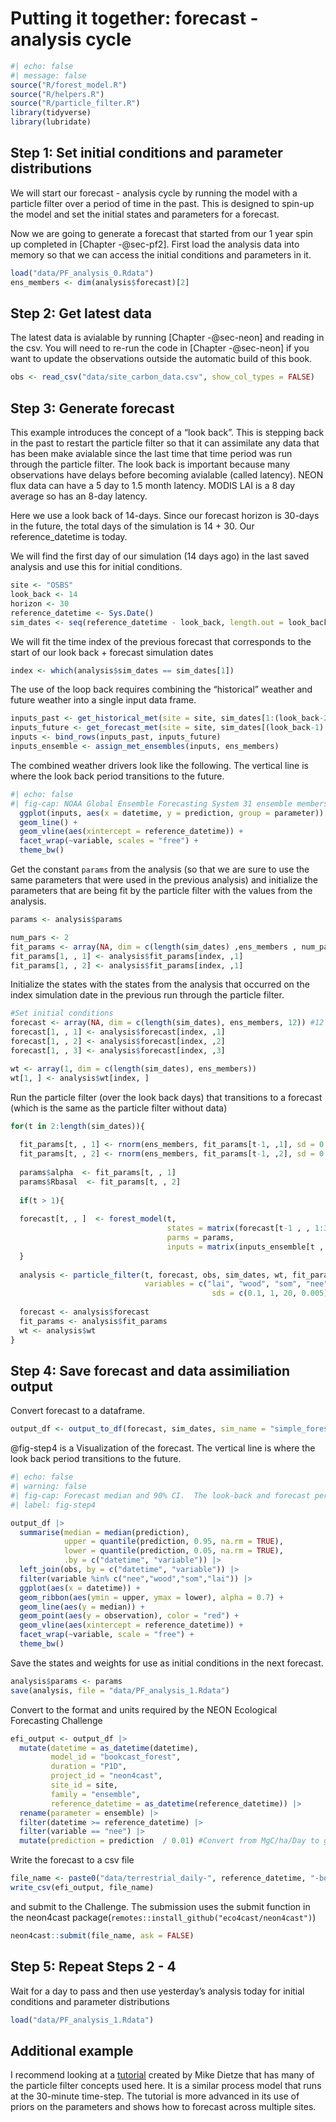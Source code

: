 # Putting it together: forecast - analysis cycle {#sec-pulling-together}

```r
#| echo: false
#| message: false
source("R/forest_model.R")
source("R/helpers.R")
source("R/particle_filter.R")
library(tidyverse)
library(lubridate)
```

## Step 1: Set initial conditions and parameter distributions

We will start our forecast - analysis cycle by running the model with a particle filter over a period of time in the past. This is designed to spin-up the model and set the initial states and parameters for a forecast.

Now we are going to generate a forecast that started from our 1 year spin up completed in [Chapter -@sec-pf2]. First load the analysis data into memory so that we can access the initial conditions and parameters in it.

```r
load("data/PF_analysis_0.Rdata")
ens_members <- dim(analysis$forecast)[2]
```

## Step 2: Get latest data

The latest data is avialable by running [Chapter -@sec-neon] and reading in the csv. You will need to re-run the code in [Chapter -@sec-neon] if you want to update the observations outside the automatic build of this book.

```r
obs <- read_csv("data/site_carbon_data.csv", show_col_types = FALSE)
```

## Step 3: Generate forecast

This example introduces the concept of a "look back". This is stepping back in the past to restart the particle filter so that it can assimilate any data that has been make avialable since the last time that time period was run through the particle filter. The look back is important because many observations have delays before becoming avialable (called latency). NEON flux data can have a 5 day to 1.5 month latency. MODIS LAI is a 8 day average so has an 8-day latency.

Here we use a look back of 14-days. Since our forecast horizon is 30-days in the future, the total days of the simulation is 14 + 30. Our reference_datetime is today.

We will find the first day of our simulation (14 days ago) in the last saved analysis and use this for initial conditions.

```r
site <- "OSBS"
look_back <- 14
horizon <- 30
reference_datetime <- Sys.Date()
sim_dates <- seq(reference_datetime - look_back, length.out = look_back + horizon, by = "1 day")
```

We will fit the time index of the previous forecast that corresponds to the start of our look back + forecast simulation dates

```r
index <- which(analysis$sim_dates == sim_dates[1])
```

The use of the loop back requires combining the "historical" weather and future weather into a single input data frame.

```r
inputs_past <- get_historical_met(site = site, sim_dates[1:(look_back-2)], use_mean = FALSE)
inputs_future <- get_forecast_met(site = site, sim_dates[(look_back-1):length(sim_dates)], use_mean = FALSE)
inputs <- bind_rows(inputs_past, inputs_future)
inputs_ensemble <- assign_met_ensembles(inputs, ens_members)
```

The combined weather drivers look like the following. The vertical line is where the look back period transitions to the future.

```r
#| echo: false
#| fig-cap: NOAA Global Ensemble Forecasting System 31 ensemble members for the two drivers in the forest model.  The look-back and forecast periods are included with the transition denoted with a vertical line.
  ggplot(inputs, aes(x = datetime, y = prediction, group = parameter)) +
  geom_line() +
  geom_vline(aes(xintercept = reference_datetime)) +
  facet_wrap(~variable, scales = "free") +
  theme_bw()
```

Get the constant `params` from the analysis (so that we are sure to use the same parameters that were used in the previous analysis) and initialize the parameters that are being fit by the particle filter with the values from the analysis.

```r
params <- analysis$params

num_pars <- 2
fit_params <- array(NA, dim = c(length(sim_dates) ,ens_members , num_pars))
fit_params[1, , 1] <- analysis$fit_params[index, ,1]
fit_params[1, , 2] <- analysis$fit_params[index, ,1]
```

Initialize the states with the states from the analysis that occurred on the index simulation date in the previous run through the particle filter.

```r
#Set initial conditions
forecast <- array(NA, dim = c(length(sim_dates), ens_members, 12)) #12 is the number of outputs
forecast[1, , 1] <- analysis$forecast[index, ,1]
forecast[1, , 2] <- analysis$forecast[index, ,2]
forecast[1, , 3] <- analysis$forecast[index, ,3]

wt <- array(1, dim = c(length(sim_dates), ens_members))
wt[1, ] <- analysis$wt[index, ]
```

Run the particle filter (over the look back days) that transitions to a forecast (which is the same as the particle filter without data)

```r
for(t in 2:length(sim_dates)){
  
  fit_params[t, , 1] <- rnorm(ens_members, fit_params[t-1, ,1], sd = 0.0005)
  fit_params[t, , 2] <- rnorm(ens_members, fit_params[t-1, ,2], sd = 0.00005)
  
  params$alpha  <- fit_params[t, , 1]
  params$Rbasal  <- fit_params[t, , 2]
  
  if(t > 1){
  
  forecast[t, , ]  <- forest_model(t, 
                                   states = matrix(forecast[t-1 , , 1:3], nrow = ens_members) , 
                                   parms = params, 
                                   inputs = matrix(inputs_ensemble[t , , ], nrow = ens_members))
  }
  
  analysis <- particle_filter(t, forecast, obs, sim_dates, wt, fit_params,
                              variables = c("lai", "wood", "som", "nee"), 
                                             sds = c(0.1, 1, 20, 0.005))
  
  forecast <- analysis$forecast
  fit_params <- analysis$fit_params
  wt <- analysis$wt
}
```

## Step 4: Save forecast and data assimiliation output

Convert forecast to a dataframe.

```r
output_df <- output_to_df(forecast, sim_dates, sim_name = "simple_forest_model")
```

@fig-step4 is a Visualization of the forecast. The vertical line is where the look back period transitions to the future.

```r
#| echo: false
#| warning: false
#| fig-cap: Forecast median and 90% CI.  The look-back and forecast periods are included with the transition denoted with a vertical line.
#| label: fig-step4

output_df |> 
  summarise(median = median(prediction),
            upper = quantile(prediction, 0.95, na.rm = TRUE),
            lower = quantile(prediction, 0.05, na.rm = TRUE), 
            .by = c("datetime", "variable")) |> 
  left_join(obs, by = c("datetime", "variable")) |> 
  filter(variable %in% c("nee","wood","som","lai")) |> 
  ggplot(aes(x = datetime)) +
  geom_ribbon(aes(ymin = upper, ymax = lower), alpha = 0.7) +
  geom_line(aes(y = median)) +
  geom_point(aes(y = observation), color = "red") +
  geom_vline(aes(xintercept = reference_datetime)) +
  facet_wrap(~variable, scale = "free") +
  theme_bw()
```

Save the states and weights for use as initial conditions in the next forecast.

```r
analysis$params <- params
save(analysis, file = "data/PF_analysis_1.Rdata")
```

Convert to the format and units required by the NEON Ecological Forecasting Challenge

```r
efi_output <- output_df |> 
  mutate(datetime = as_datetime(datetime),
         model_id = "bookcast_forest",
         duration = "P1D",
         project_id = "neon4cast",
         site_id = site,
         family = "ensemble",
         reference_datetime = as_datetime(reference_datetime)) |> 
  rename(parameter = ensemble) |> 
  filter(datetime >= reference_datetime) |> 
  filter(variable == "nee") |> 
  mutate(prediction = prediction  / 0.01) #Convert from MgC/ha/Day to gC/m2/day
```

Write the forecast to a csv file

```r
file_name <- paste0("data/terrestrial_daily-", reference_datetime, "-bookcast_forest.csv")
write_csv(efi_output, file_name)
```

and submit to the Challenge. The submission uses the submit function in the neon4cast package(`remotes::install_github("eco4cast/neon4cast")`)

```r
neon4cast::submit(file_name, ask = FALSE)
```

## Step 5: Repeat Steps 2 - 4

Wait for a day to pass and then use yesterday's analysis today for initial conditions and parameter distributions

```r
load("data/PF_analysis_1.Rdata")
```

## Additional example

I recommend looking at a [tutorial](https://github.com/mdietze/FluxCourseForecast) created by Mike Dietze that has many of the particle filter concepts used here. It is a similar process model that runs at the 30-minute time-step. The tutorial is more advanced in its use of priors on the parameters and shows how to forecast across multiple sites.
